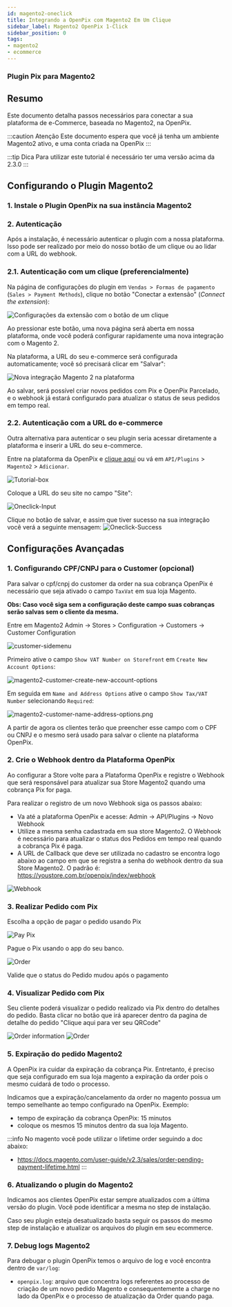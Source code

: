 ```yaml
---
id: magento2-oneclick
title: Integrando a OpenPix com Magento2 Em Um Clique
sidebar_label: Magento2 OpenPix 1-Click
sidebar_position: 0
tags:
- magento2
- ecommerce
---
```



### Plugin Pix para Magento2

## Resumo

Este documento detalha passos necessários para conectar a sua plataforma de e-Commerce, baseada no Magento2, na OpenPix.

:::caution Atenção
Este documento espera que você já tenha um ambiente Magento2 ativo, e uma conta criada na OpenPix
:::

:::tip Dica
Para utilizar este tutorial é necessário ter uma versão acima da 2.3.0
:::

## Configurando o Plugin Magento2

### 1. Instale o Plugin OpenPix na sua instância Magento2

<Magento2Download />

### 2. Autenticação

Após a instalação, é necessário autenticar o plugin com a nossa plataforma. Isso pode ser realizado por meio do nosso botão de um clique ou ao lidar com a URL do webhook.

### 2.1. Autenticação com um clique (preferencialmente)

Na página de configurações do plugin em `Vendas > Formas de pagamento` (`Sales > Payment Methods`), clique no botão "Conectar a extensão" (_Connect the extension_):

![Configurações da extensão com o botão de um clique](./__assets__/magento2-admin-1click.png)

Ao pressionar este botão, uma nova página será aberta em nossa plataforma, onde você poderá configurar rapidamente uma nova integração com o Magento 2.

Na plataforma, a URL do seu e-commerce será configurada automaticamente; você só precisará clicar em "Salvar":

![Nova integração Magento 2 na plataforma](./__assets__/magento2-save-platform-integration.png)

Ao salvar, será possível criar novos pedidos com Pix e OpenPix Parcelado, e o webhook já estará configurado para atualizar o status de seus pedidos em tempo real.

### 2.2. Autenticação com a URL do e-commerce

Outra alternativa para autenticar o seu plugin seria acessar diretamente a plataforma e inserir a URL do seu e-commerce.

Entre na plataforma da OpenPix e [clique aqui](https://app.woovi.com/home/applications/magento2/add/oneclick) ou vá em `API/Plugins` > `Magento2` > `Adicionar`.

![Tutorial-box](./__assets__/magento2-tutorial-box.png)

Coloque a URL do seu site no campo "Site":

![Oneclick-Input](./__assets__/magento2-oneclick-input.png)

Clique no botão de salvar, e assim que tiver sucesso na sua integração você verá a seguinte mensagem:
![Oneclick-Success](./__assets__/magento2-oneclick-success.png)

## Configurações Avançadas

### 1. Configurando CPF/CNPJ para o Customer (opcional)

Para salvar o cpf/cnpj do customer da order na sua cobrança OpenPix é necessário que seja ativado o campo `TaxVat` em sua loja Magento.

__Obs: Caso você siga sem a configuração deste campo suas cobranças serão salvas sem o cliente da mesma.__

Entre em Magento2 Admin -> Stores > Configuration -> Customers -> Customer Configuration

![customer-sidemenu](./__assets__/magento2-customer-sidemenu.png)

Primeiro ative o campo `Show VAT Number on Storefront` em `Create New Account Options`:

![magento2-customer-create-new-account-options](./__assets__/magento2-customer-create-new-account-options.png)

Em seguida em `Name and Address Options` ative o campo `Show Tax/VAT Number` selecionando `Required`:

![magento2-customer-name-address-options.png](./__assets__/magento2-customer-name-address-options.png)

A partir de agora os clientes terão que preencher esse campo com o CPF ou CNPJ e o mesmo será usado para salvar o cliente na plataforma OpenPix.

### 2. Crie o Webhook dentro da Plataforma OpenPix

Ao configurar a Store volte para a Plataforma OpenPix e registre o Webhook que será responsável para atualizar sua Store Magento2 quando uma cobrança Pix for paga.

Para realizar o registro de um novo Webhook siga os passos abaixo:

- Va até a plataforma OpenPix e acesse: Admin -> API/Plugins -> Novo Webhook
- Utilize a mesma senha cadastrada em sua store Magento2. O Webhook é necessário para atualizar o status dos Pedidos em tempo real quando a cobrança Pix é paga.
- A URL de Callback que deve ser utilizada no cadastro se encontra logo abaixo ao campo em que se registra a senha do webhook dentro da sua Store Magento2. O padrão é: <https://youstore.com.br/openpix/index/webhook>

![Webhook](./__assets__/magento2-webhook-configuration.png)

### 3. Realizar Pedido com Pix

Escolha a opção de pagar o pedido usando Pix

![Pay Pix](./__assets__/magento2-checkout-cart.png)

Pague o Pix usando o app do seu banco.

![Order](./__assets__/magento2-order.png)

Valide que o status do Pedido mudou após o pagamento

### 4. Visualizar Pedido com Pix

Seu cliente poderá visualizar o pedido realizado via Pix dentro do detalhes do pedido. Basta clicar no botão que irá aparecer dentro da pagina de detalhe do pedido "Clique aqui para ver seu QRCode"

![Order information](./__assets__/magento2-order-info.png)
![Order](./__assets__/magento2-order-detail.png)

### 5. Expiração do pedido Magento2

A OpenPix ira cuidar da expiração da cobrança Pix. Entretanto, é preciso que seja configurado em sua loja magento a expiração da order pois o mesmo cuidará de todo o processo.

Indicamos que a expiração/cancelamento da order no magento possua um tempo semelhante ao tempo configurado na OpenPix. Exemplo:

- tempo de expiração da cobrança OpenPix: 15 minutos
- coloque os mesmos 15 minutos dentro da sua loja Magento.

:::info
No magento você pode utilizar o lifetime order seguindo a doc abaixo:

- <https://docs.magento.com/user-guide/v2.3/sales/order-pending-payment-lifetime.html>
:::

### 6. Atualizando o plugin do Magento2

Indicamos aos clientes OpenPix estar sempre atualizados com a última versão do plugin. Você pode identificar a mesma no step de instalação.

Caso seu plugin esteja desatualizado basta seguir os passos do mesmo step de instalação e atualizar os arquivos do plugin em seu ecommerce.

### 7. Debug logs Magento2

Para debugar o plugin OpenPix temos o arquivo de log e você encontra dentro de `var/log`:

- `openpix.log`: arquivo que concentra logs referentes ao processo de criação de um novo pedido Magento e consequentemente a charge no lado da OpenPix e o processo de atualização da Order quando paga.
